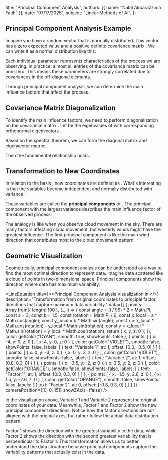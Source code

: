   title: "Principal Component Analysis",
  authors: [{ name: "Nabil Akbarazzima Fatih" }],
  date: "07/17/2025",
  subject: "Linear Methods of AI",
};


## Principal Component Analysis Example

Imagine you have a random vector <InlineMath math="x \in \mathbb{R}^n" /> that is normally distributed. This vector has a zero expected value <InlineMath math="0 \in \mathbb{R}^n" /> and a positive definite covariance matrix <InlineMath math="C \in \mathbb{R}^{n \times n}" />. We can write it as a normal distribution like this:

<MathContainer>
<BlockMath math="x \sim N(0, C)" />
</MathContainer>

Each individual parameter <InlineMath math="x_i" /> represents characteristics of the process we are observing. In practice, almost all entries of the covariance matrix <InlineMath math="C" /> can be non-zero. This means these parameters are strongly correlated due to covariances in the off-diagonal elements.

Through principal component analysis, we can determine the main influence factors that affect the process.

## Covariance Matrix Diagonalization

To identify the main influence factors, we need to perform diagonalization on the covariance matrix <InlineMath math="C" />. Let <InlineMath math="\lambda_1 \geq \ldots \geq \lambda_n > 0" /> be the eigenvalues of <InlineMath math="C" /> with corresponding orthonormal eigenvectors <InlineMath math="v_1, \ldots, v_n" />.

Based on the spectral theorem, we can form the diagonal matrix and eigenvector matrix:

<MathContainer>
<BlockMath math="\Lambda = \begin{pmatrix} \lambda_1 & & 0 \\ & \ddots & \\ 0 & & \lambda_n \end{pmatrix}" />
<BlockMath math="S = (v_1 \quad \ldots \quad v_n)" />
</MathContainer>

Then the fundamental relationship holds:

<MathContainer>
<BlockMath math="\Lambda = S^T \cdot C \cdot S" />
</MathContainer>

## Transformation to New Coordinates

In relation to the basis <InlineMath math="v_1, \ldots, v_n" />, new coordinates are defined as <InlineMath math="y = S^T x" />. What's interesting is that the variables <InlineMath math="y_i" /> become independent and normally distributed with variance <InlineMath math="\lambda_i" />:

<MathContainer>
<BlockMath math="y_i \sim N(0, \lambda_i), \quad i = 1, \ldots, n" />
</MathContainer>

These variables <InlineMath math="y_i" /> are called the **principal components** of <InlineMath math="x" />. The principal component with the largest variance <InlineMath math="\lambda_i" /> describes the main influence factor of the observed process.

The analogy is like when you observe cloud movement in the sky. There are many factors affecting cloud movement, but westerly winds might have the greatest influence. The first principal component is like the main wind direction that contributes most to the cloud movement pattern.

## Geometric Visualization

Geometrically, principal component analysis can be understood as a way to find the most optimal direction to represent data. Imagine data scattered like a cloud of points in two-dimensional space. Principal components show the direction where data has maximum variability.

<LineEquation
  title={<>Principal Component Analysis Visualization in <InlineMath math="\mathbb{R}^2" /></>}
  description="Transformation from original coordinates to principal factor directions that capture maximum data variability."
  data={[
    {
      points: Array.from({ length: 100 }, (_, i) => {
        const angle = (i / 99) * 2 * Math.PI;
        const a = 3;
        const b = 1.5;
        const rotation = Math.PI / 6;
        const x_local = a * Math.cos(angle);
        const y_local = b * Math.sin(angle);
        const x = x_local * Math.cos(rotation) - y_local * Math.sin(rotation);
        const y = x_local * Math.sin(rotation) + y_local * Math.cos(rotation);
        return { x, y, z: 0 };
      }),
      color: getColor("CYAN"),
      smooth: true,
      showPoints: false
    },
    {
      points: [
        { x: -4, y: 0, z: 0 },
        { x: 4, y: 0, z: 0 }
      ],
      color: getColor("VIOLET"),
      smooth: false,
      showPoints: false,
      labels: [
        {
          text: "Variable 1",
          at: 1,
          offset: [0.3, -0.5, 0]
        }
      ]
    },
    {
      points: [
        { x: 0, y: -3, z: 0 },
        { x: 0, y: 3, z: 0 }
      ],
      color: getColor("VIOLET"),
      smooth: false,
      showPoints: false,
      labels: [
        {
          text: "Variable 2",
          at: 1,
          offset: [0.8, 0.3, 0]
        }
      ]
    },
    {
      points: [
        { x: -3.5, y: -2, z: 0 },
        { x: 3.5, y: 2, z: 0 }
      ],
      color: getColor("ORANGE"),
      smooth: false,
      showPoints: false,
      labels: [
        {
          text: "Factor 1",
          at: 1,
          offset: [0.3, 0.3, 0]
        }
      ]
    },
    {
      points: [
        { x: -1.5, y: 2.6, z: 0 },
        { x: 1.5, y: -2.6, z: 0 }
      ],
      color: getColor("ORANGE"),
      smooth: false,
      showPoints: false,
      labels: [
        {
          text: "Factor 2",
          at: 0,
          offset: [-0.8, 0.3, 0]
        }
      ]
    }
  ]}
  cameraPosition={[0, 0, 15]}
  showZAxis={false}
/>

In the visualization above, Variable 1 and Variable 2 represent the original coordinates of your data. Meanwhile, Factor 1 and Factor 2 show the new principal component directions. Notice how the factor directions are not aligned with the original axes, but rather follow the actual data distribution pattern.

Factor 1 shows the direction with the greatest variability in the data, while Factor 2 shows the direction with the second greatest variability that is perpendicular to Factor 1. This transformation allows us to better understand the data structure because principal components capture the variability patterns that actually exist in the data.